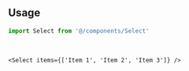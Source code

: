 ```tsx file=<rootDir>/src/components/react/components/Select.tsx title="components/Select.tsx"
```

<br />

## Usage

```ts
import Select from '@/components/Select'
```

<br />

```tsx
<Select items={['Item 1', 'Item 2', 'Item 3']} />
```